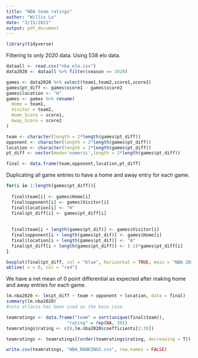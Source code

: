 ---
title: "NBA team ratings"
author: "Willis Lu"
date: "3/15/2021"
output: pdf_document
---

```{r setup, include=FALSE}
library(tidyverse)
```

Filtering to only 2020 data. Using 538 elo data.
```{r}
dataall <- read.csv("nba_elo.csv")
data2020 <- dataall %>% filter(season == 2020)
```

```{r}
games <- data2020 %>% select(team1,team2,score1,score2)
games$pt_diff <- games$score1 - games$score2
games$location <- "H"
games <- games %>% rename(
  Home = team1,
  Visitor = team2,
  Home_Score = score1,
  Away_Score = score2
)
```

```{r}
team <- character(length = 2*length(games$pt_diff))
opponent <- character(length = 2*length(games$pt_diff))
location <- character(length = 2*length(games$pt_diff))
pt_diff <- vector(mode='numeric',length = 2*length(games$pt_diff))

final <- data.frame(team,opponent,location,pt_diff)
```

Duplicating all game entries to have a home and away entry for each game. 

```{r}
for(i in 1:length(games$pt_diff)){
  
  final$team[i] <- games$Home[i]
  final$opponent[i] <- games$Visitor[i]
  final$location[i] <- "H"
  final$pt_diff[i] <- games$pt_diff[i]
  
  
  final$team[i + length(games$pt_dif)] <- games$Visitor[i]
  final$opponent[i + length(games$pt_dif)] <- games$Home[i]
  final$location[i + length(games$pt_dif)] <- "A"
  final$pt_diff[i + length(games$pt_diff)] <- (-1)*games$pt_diff[i]
}

```

```{r}
boxplot(final$pt_diff, col = "blue", horizontal = TRUE, main = "NBA 2019-2020 Point Differentials", xlab = "Home Score - Away Score")
abline( v = 0, col = "red")
```
We have a net mean of 0 point differential as expected after making home and away entries for each game.

```{r}
lm.nba2020 <- lm(pt_diff ~ team + opponent + location, data = final)
summary(lm.nba2020)
#note atlanta has been used as the base case.
```

```{r}
teamratings <- data.frame("team" = sort(unique(final$team)),
                       "rating" = rep(NA, 30))
teamratings$rating <- c(0,lm.nba2020$coefficients[2:30])

teamratings <- teamratings[(order(teamratings$rating, decreasing = T)),]
```

```{r}
write.csv(teamratings, "NBA_RANKINGS.csv", row.names = FALSE)
```

